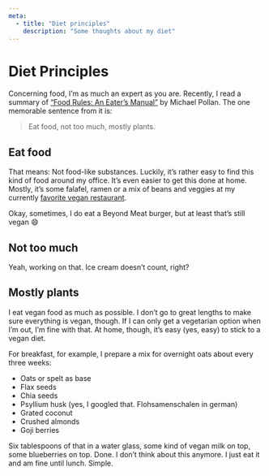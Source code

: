 ```yaml
---
meta:
  - title: "Diet principles"
    description: "Some thoughts about my diet"
---
```


# Diet Principles

Concerning food, I’m as much an expert as you are. Recently, I read a summary of
[“Food Rules: An Eater’s Manual”](https://amzn.to/320yIhj) by Michael Pollan.
The one memorable sentence from it is:

> Eat food, not too much, mostly plants.

## Eat food

That means: Not food-like substances. Luckily, it’s rather easy to find this
kind of food around my office. It’s even easier to get this done at home.
Mostly, it’s some falafel, ramen or a mix of beans and veggies at my currently
[favorite vegan restaurant](https://www.appleeve.de).

Okay, sometimes, I do eat a Beyond Meat burger, but at least that’s still vegan
:smile:

## Not too much

Yeah, working on that. Ice cream doesn’t count, right?

## Mostly plants

I eat vegan food as much as possible. I don’t go to great lengths to make sure
everything is vegan, though. If I can only get a vegetarian option when I’m out,
I’m fine with that. At home, though, it’s easy (yes, easy) to stick to a vegan
diet.

For breakfast, for example, I prepare a mix for overnight oats about every three
weeks:

- Oats or spelt as base
- Flax seeds
- Chia seeds
- Psyllium husk (yes, I googled that. Flohsamenschalen in german)
- Grated coconut
- Crushed almonds
- Goji berries

Six tablespoons of that in a water glass, some kind of vegan milk on top, some
blueberries on top. Done. I don’t think about this anymore. I just eat it and am
fine until lunch. Simple.
